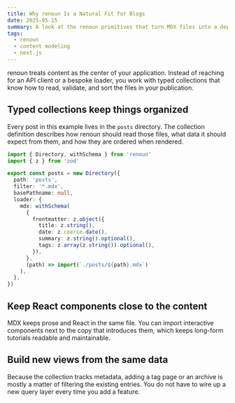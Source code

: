 ```yaml
---
title: Why renoun Is a Natural Fit for Blogs
date: 2025-05-15
summary: A look at the renoun primitives that turn MDX files into a dependable blog workflow.
tags:
  - renoun
  - content modeling
  - next.js
---
```


renoun treats content as the center of your application. Instead of reaching for an API client or a
bespoke loader, you work with typed collections that know how to read, validate, and sort the files in
your publication.

## Typed collections keep things organized

Every post in this example lives in the `posts` directory. The collection definition describes how
renoun should read those files, what data it should expect from them, and how they are ordered when
rendered.

```ts path="collections.ts"
import { Directory, withSchema } from 'renoun'
import { z } from 'zod'

export const posts = new Directory({
  path: 'posts',
  filter: '*.mdx',
  basePathname: null,
  loader: {
    mdx: withSchema(
      {
        frontmatter: z.object({
          title: z.string(),
          date: z.coerce.date(),
          summary: z.string().optional(),
          tags: z.array(z.string()).optional(),
        }),
      },
      (path) => import(`./posts/${path}.mdx`)
    ),
  },
})
```

## Keep React components close to the content

MDX keeps prose and React in the same file. You can import interactive components next to the copy
that introduces them, which keeps long-form tutorials readable and maintainable.

## Build new views from the same data

Because the collection tracks metadata, adding a tag page or an archive is mostly a matter of filtering
the existing entries. You do not have to wire up a new query layer every time you add a feature.

